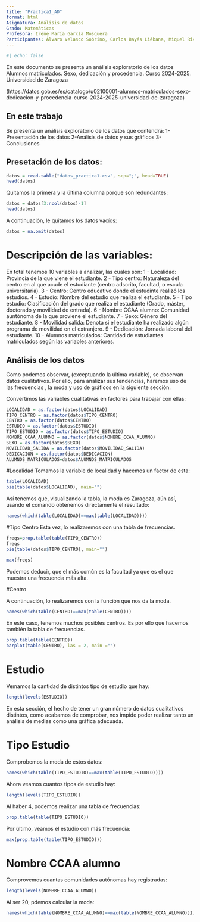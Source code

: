 ```yaml
---
title: "Practica1_AD"
format: html
Asignatura: Análisis de datos
Grado: Matemáticas
Profesora: Irene María García Mosquera
Participantes: Álvaro Velasco Sobrino, Carlos Bayés Liébana, Miquel Rivas Vanrell
---
```


```r
#| echo: false
```

En este documento se presenta un análisis exploratorio de los datos Alumnos matriculados. Sexo, dedicación y procedencia. Curso 2024-2025. Universidad de Zaragoza

(https://datos.gob.es/es/catalogo/u02100001-alumnos-matriculados-sexo-dedicacion-y-procedencia-curso-2024-2025-universidad-de-zaragoza)

## En este trabajo

Se presenta un análisis exploratorio de los datos que contendrá:
1-Presentación de los datos 
2-Análisis de datos y sus gráficos
3-Conclusiones

## Presetación de los datos:

```r
datos = read.table("datos_practica1.csv", sep=";", head=TRUE)
head(datos)
```

Quitamos la primera y la última columna porque son redundantes:

```r
datos = datos[3:ncol(datos)-1]
head(datos)
```

A continuación, le quitamos los datos vacíos:

```r
datos = na.omit(datos)
```

# Descripción de las variables:
En total tenemos 10 variables a analizar, las cuales son:
1 - Localidad: Provincia de la que viene el estudiante.
2 - Tipo centro: Naturaleza del centro en al que acude el estudiante (centro adscrito, facultad, o escula universitaria).
3 - Centro: Centro educativo donde el estudinte realizó los estudios.
4 - Estudio: Nombre del estudio que realiza el estudiante.
5 - Tipo estudio: Clasificación del grado que realiza el estudiante (Grado, máster, doctorado y movilidad de entrada).
6 - Nombre CCAA alumno: Comunidad auntónoma de la que proviene el estudiante.
7 - Sexo: Género del estudiante.
8 - Movilidad salida: Denota si el estudiante ha realizado algún programa de movilidad en el extranjero.
9 - Dedicación: Jornada laboral del estudiante.
10 - Alumnos matriculados: Cantidad de estudiantes matriculados según las variables anteriores.


## Análisis de los datos
Como podemos observar, (exceptuando la última variable), se observan datos cualitativos. Por ello, para analizar sus tendencias, haremos uso de las frecuencias , la moda y uso de gráficos en la siguiente sección.

Convertimos las variables cualitativas en factores para trabajar con ellas:

```r
LOCALIDAD = as.factor(datos$LOCALIDAD)
TIPO_CENTRO = as.factor(datos$TIPO_CENTRO)
CENTRO = as.factor(datos$CENTRO)
ESTUDIO = as.factor(datos$ESTUDIO)
TIPO_ESTUDIO = as.factor(datos$TIPO_ESTUDIO)
NOMBRE_CCAA_ALUMNO = as.factor(datos$NOMBRE_CCAA_ALUMNO)
SEXO = as.factor(datos$SEXO)
MOVILIDAD_SALIDA = as.factor(datos$MOVILIDAD_SALIDA)
DEDICACION = as.factor(datos$DEDICACION)
ALUMNOS_MATRICULADOS=datos$ALUMNOS_MATRICULADOS
```

#Localidad
Tomamos la variable de localidad y hacemos un factor de esta:

```r
table(LOCALIDAD)
pie(table(datos$LOCALIDAD), main="")
```
Así tenemos que, visualizando la tabla, la moda es Zaragoza, aún así, usando el comando obtenemos directamente el resultado:
```r
names(which(table(LOCALIDAD)==max(table(LOCALIDAD))))
```


#Tipo Centro
Esta vez, lo realizaremos con una tabla de frecuencias.

```r
freqs=prop.table(table(TIPO_CENTRO))
freqs
pie(table(datos$TIPO_CENTRO), main="")
```

```r
max(freqs)
```

Podemos deducir, que el más común es la facultad ya que es el que muestra una frecuencia más alta. 

#Centro

A continuación, lo realizaremos con la función que nos da la moda.

```r
names(which(table(CENTRO)==max(table(CENTRO))))
```
En este caso, tenemos muchos posibles centros. Es por ello que hacemos también la tabla de frecuencias.
```r
prop.table(table(CENTRO))
barplot(table(CENTRO), las = 2, main ="")
```
# Estudio

Vemamos la cantidad de distintos tipo de estudio que hay:
```r
length(levels(ESTUDIO))
```
En esta sección, el hecho de tener un gran número de datos cualitativos distintos, como acabamos de comprobar, nos impide poder realizar tanto un análisis de medias como una gráfica adecuada.

# Tipo Estudio

Comprobemos la moda de estos datos:
```r
names(which(table(TIPO_ESTUDIO)==max(table(TIPO_ESTUDIO))))
```
Ahora veamos cuantos tipos de estudio hay:
```r
length(levels(TIPO_ESTUDIO))
```
Al haber 4, podemos realizar una tabla de frecuencias:
```r
prop.table(table(TIPO_ESTUDIO))
```
Por último, veamos el estudio con más frecuencia:
```r
max(prop.table(table(TIPO_ESTUDIO)))

```

# Nombre CCAA alumno

Comprovemos cuantas comunidades autónomas hay registradas:
```r
length(levels(NOMBRE_CCAA_ALUMNO))
```
Al ser 20, pdemos calcular la moda:
```r
names(which(table(NOMBRE_CCAA_ALUMNO)==max(table(NOMBRE_CCAA_ALUMNO))))
```

#
